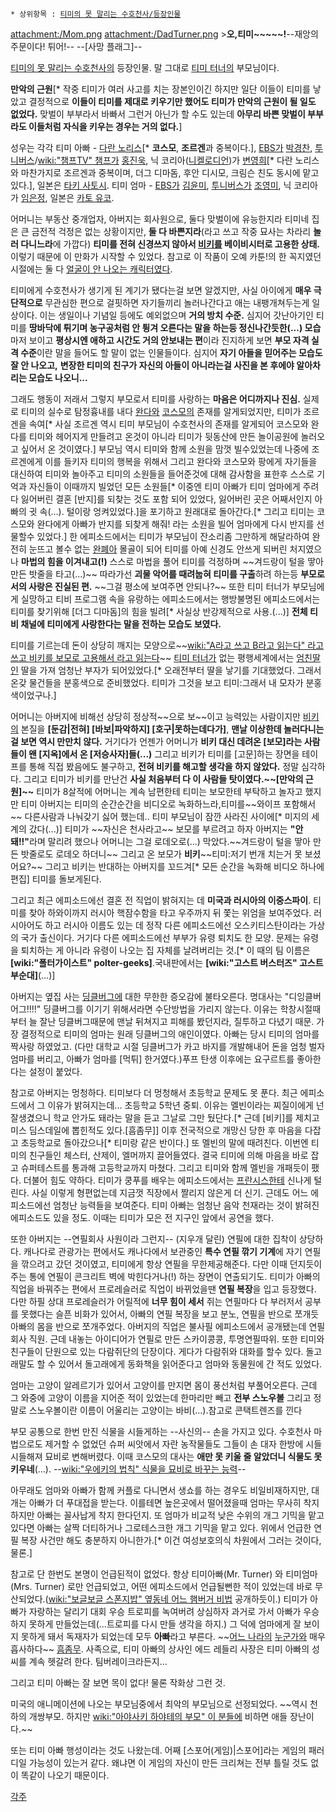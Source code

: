  * 상위항목 : [[티미의 못 말리는 수호천사/등장인물]]

attachment:/Mom.png attachment:/DadTurner.png
>'''오,티미~~~~~!'''--재앙의 주문이다! 튀어!-- --[사망 플래그]--

[[티미의 못 말리는 수호천사]]의 등장인물. 말 그대로 [[티미 터너]]의 부모님이다.

'''만악의 근원'''[* 작중 티미가 여러 사고를 치는 장본인이긴 하지만 일단 이들이 티미를 낳았고 결정적으로 '''이들이 티미를 제대로 키우기만 했어도 티미가 만악의 근원이 될 일도 없었다.''' 맞벌이 부부라서 바빠서 그런거 아닌가 할 수도 있는데 '''아무리 바쁜 맞벌이 부부라도 이들처럼 자식을 키우는 경우는 거의 없다.''']

성우는 각각 티미 아빠 - [[다란 노리스]][* '''코스모''', '''조르겐'''과 중복이다.], [[EBS]]가 [[박경찬]], [[투니버스]]/[[wiki:"챔프TV" 챔프]]가 [[홍진욱]], 닉 코리아([[니켈로디언]])가 [[변영희]][* 다란 노리스와 마찬가지로 조르겐과 중복이며, 더그 디마돔, 후안 디시모, 크림슨 친도 동시에 맡고 있다.], 일본은 [[타키 사토시]]. 
티미 엄마 - [[EBS]]가 [[김윤미]], [[투니버스]]가 [[조영미]], 닉 코리아가 [[임은정]], 일본은 [[카토 유코]].

어머니는 부동산 중개업자, 아버지는 회사원으로, 둘다 맞벌이에 유능한지라 티미네 집은 큰 금전적 걱정은 없는 상황이지만, '''둘 다 바쁜지라'''(라고 쓰고 작중 묘사는 차라리 '''놀러 다니느라'''에 가깝다) '''티미를 전혀 신경쓰지 않아서 [[비키]]를 베이비시터로 고용한 상태.''' 이렇기 때문에 이 만화가 시작할 수 있었다. 참고로 이 작품이 오예 카툰!의 한 꼭지였던 시절에는 둘 다 [[얼굴이 안 나오는 캐릭터]]였다.

티미에게 수호천사가 생기게 된 계기가 됐다는걸 보면 알겠지만, 사실 아이에게 '''매우 극단적으로''' 무관심한 편으로 걸핏하면 자기들끼리 놀러나간다고 애는 내팽개쳐두는게 일상이다. 이는 생일이나 기념일 등에도 예외없으며 '''거의 방치 수준.''' 심지어 갓난아기인 티미를 '''땅바닥에 튀기며 농구공처럼 안 튕겨 오른다는 말을 하는등 정신나간듯한(...) 모습'''마저 보이고 '''평상시엔 애하고 시간도 거의 안보내는 편'''이라 진지하게 보면 '''부모 자격 실격 수준'''이란 말을 들어도 할 말이 없는 인물들이다. 심지어 '''자기 아들을 믿어주는 모습도 잘 안 나오고,''' '''변장한 티미의 친구가 자신의 아들이 아니라는걸 사진을 본 후에야 알아차리는 모습도 나오니...'''

그래도 행동이 저래서 그렇지 부모로서 티미를 사랑하는 '''마음은 어디까지나 진심.''' 실제로 티미의 실수로 탐정흉내를 내다 [[완다]]와 [[코스모]]의 존재를 알게되었지만, 티미가 조르겐을 속여[* 사실 조르겐 역시 티미 부모님이 수호천사의 존재를 알게되어 코스모와 완다를 티미와 헤어지게 만들려고 온것이 아니라 티미가 뒷동산에 만든 놀이공원에 놀러오고 싶어서 온 것이였다.] 부모님 역시 티미와 함께 소원을 맘껏 빌수있었는데 나중에 조르겐에게 이를 들키자 티미의 행복을 위해서 그리고 완다와 코스모와 팡에게 자기들을 대신하여 티미와 놀아주고 티미의 소원들을 들어준것에 대해 감사함을 표한후 스스로 기억과 자신들이 이때까지 빌었던 모든 소원들[* 이중엔 티미 아빠가 티미 엄마에게 주려다 잃어버린 결혼 [반지]를 되찾는 것도 포함 되어 있었다, 잃어버린 곳은 어째서인지 아빠의 귓 속(...). 털이랑 엉켜있었다.]을 포기하고 원래대로 돌아간다.[* 그리고 티미는 코스모와 완다에게 아빠가 반지를 되찾게 해줘! 라는 소원을 빌어 엄마에게 다시 반지를 선물할수 있었다.] 한 에피소드에서는 티미가 부모님이 잔소리좀 그만하게 해달라하여 완전히 눈뜨고 볼수 없는 [[완폐아]] 몰골이 되어 티미를 아예 신경도 안쓰게 되버린 처지였으나 '''마법의 힘을 이겨내고(!)''' 스스로 마법을 풀어 티미를 걱정하며 ~~겨드랑이 털을 땋아 만든 밧줄을 타고(...)~~ 따라가선 '''괴물 악어를 때려눕혀 티미를 구출'''하려 하는등 '''부모로서의 사랑은 진실된 편.''' ~~그걸 평소에 보여주면 안되나?~~ 또한 티미 터너가 부모님에게 실망하고 티비 프로그램 속을 유랑하는 에피소드에서는 행방불명된 에피소드에서는 티미를 찾기위해 [더그 디마돔]의 힘을 빌려[* 사실상 반강제적으로 사용.(...)] '''전체 티비 채널에 티미에게 사랑한다는 말을 전하는 모습도 보였다.'''

티미를 기르는데 돈이 상당히 깨지는 모양으로~~[[wiki:"A라고 쓰고 B라고 읽는다" 라고 쓰고 비키를 보모로 고용해서 라고 읽는다]]~~ [[티미 터너]]가 없는 평행세계에서는 [[엄친딸]]인 딸을 가져 엄청난 부자가 되어있었다.[* 오래전부터 딸을 낳기를 기대했었다. 그래서 온갖 물건들을 분홍색으로 준비했었다. 티미가 그것을 보고 티미:그래서 내 모자가 분홍색이었구나.]

어머니는 아버지에 비해선 상당히 정상적~~으로 보~~이고 능력있는 사람이지만 [[비키]]의 본질을 '''[둔감|전혀] [바보|파악하지] [호구|못하는데다가]''', '''맨날 이상한데 놀러다니는걸 보면 역시 만만치 않다.''' 거기다가 언젠가 어머니가 '''비키 대신 데려온 [보모]라는 사람들이 왠 [지옥]에서 온 [저승사자]들(...)''' 그리고 비키가 티미를 [고문]하는 장면을 테이프를 통해 직접 봤음에도 불구하고, '''전혀 비키를 해고할 생각을 하지 않았다.''' 정말 심각하다. 그리고 티미가 비키를 만난건 '''사실 처음부터 다 이 사람들 탓이였다.~~[만악의 근원]~~''' 티미가 8살적에 어머니는 계속 남편한테 티미는 보모한테 부탁하고 놀자고 했지만 티미 아버지는 티미의 순간순간을 비디오로 녹화하느라,티미를~~와이프 포함해서~~ 다른사람과 나눠갖기 싫어 했는데.. 티미 부모님이 잠깐 사라진 사이에[* 미지의 세계의 갔다(...)] 티미가 ~~자신은 천사라고~~ 보모를 부르려고 하자 아버지는 '''"안돼!!"'''라며 말리려 했으나 어머니는 그걸 로데오로(...) 막았다.~~겨드랑이 털을 땋아 만든 밧줄로도 로데오 하더니~~ 그리고 온 보모가 '''비키'''~~티미:저기 번개 치는거 못 보셨어요?~~ 그리고 비키는 반대하는 아버지를 꼬드겨[* 모든 순간을 녹화해 비디오 하나에 편집] 티미를 돌보게된다.

그리고 최근 에피소드에선 결혼 전 직업이 밝혀지는 데 '''미국과 러시아의 이중스파이'''. 티미를 찾아 하와이까지 러시아 핵잠수함을 타고 우주까지 뒤 쫓는 위엄을 보여주었다. 러시아어도 하고 러시아 이름도 있는 데 정작 다른 에피소드에선 오스키티스탄이라는 가상의 국가 출신이다. 거기다 다른 에피소드에선 부부가 유령 퇴치도 한 모양. 문제는 유령을 퇴치하는 게 아니라 유령이 나오는 집 자체를 날려버리는 것.[* 이 때의 팀 이름은 '''[wiki:"폴터가이스트" polter-geeks]'''.국내판에서는 '''[wiki:"고스트 버스터즈" 고스트부순대]'''(...)]

아버지는 옆집 사는 [[딩클버그]]에 대한 무한한 증오감에 불타오른다. 명대사는 "디잉클버어그!!!!" 딩클버그를 이기기 위해서라면 수단방법을 가리지 않는다. 이유는 학창시절때부터 늘 잘난 딩클버그때문에 맨날 뒤쳐지고 피해를 봤던지라, 질투하고 다녔기 때문. 가장 결정적으로 티미의 엄마는 원래 딩클버그의 애인이였다. 아빠는 당시 티미의 엄마를 짝사랑 하였었고. (다만 대학교 시절 딩클버그가 카고 바지를 개발해내어 돈을 엄청 벌자 엄마를 버리고, 아빠가 엄마를 [먹튀] 한거였다.)푸프 탄생 이후에는 요구르트를 좋아한다는 설정이 붙었다.

참고로 아버지는 멍청하다. 티미보다 더 멍청해서 초등학교 문제도 못 푼다. 최근 에피소드에서 그 이유가 밝혀지는데... 초등학교 5학년 중퇴. 이유는 멜빈이라는 찌질이에게 넌 잘생겼으니 학교 안가도 돼라는 말을 듣고 그날로 그만 뒀단다.[* 근데 [비키]를 제치고 미스 딤스데일에 뽑힌적도 있다.[흠좀무]] 이후 전국적으로 개망신 당한 후 마음을 다잡고 초등학교로 돌아갔으나[* 티미랑 같은 반이다.] 또 멜빈의 말에 때려친다. 이번엔 티미의 친구들인 체스터, 산제이, 엘머까지 끌어들였다. 결국 티미에 의해 마음을 바로 잡고 슈퍼테스트를 통과해 고등학교까지 마쳤다. 그리고 티미와 함께 멜빈을 개패듯이 팼다. 더불어 힘도 약하다. 티미가 쿵푸를 배우는 에피소드에서는 [[프란시스]]한테 신나게 털린다. 사실 이렇게 형편없는데 지금껏 직장에서 짤리지 않은게 더 신기. 근데도 어느 에피소드에선 엄청난 능력들을 보여준다. 티미 아빠는 엄청난 음악 천재라는 것이 밝혀진 에피소드도 있을 정도. 이때는 티미가 모은 전 지구인 앞에서 공연을 했다.

또한 아버지는 --연필회사 사원이라 그런지-- (지우개 달린) 연필에 대한 집착이 상당하다. 캐나다로 관광가는 편에서도 캐나다에서 보관중인 '''특수 연필 깎기 기계'''에 자기 연필을 깎으려고 갔던 것이였고, 티미에게 항상 연필을 무한제공해준다. 다만 이때 던지듯이 주는 통에 연필이 콘크리트 벽에 박힌다거나(!) 하는 장면이 연출되기도. 티미가 아빠의 직업을 바꿔주는 편에서 프로레슬러로 직업이 바뀌었을땐 '''연필 복장'''을 입고 등장했다. 다만 하필 상대 프로레슬러가 어릴적에 '''너무 힘이 세서''' 쥐는 연필마다 다 부러저서 공부를 못했다는 슬픈 비화가 있어서, 아빠의 연필 복장을 보고 분노, 연필을 반으로 쪼개듯 아빠의 몸을 반으로 쪼개주었다. 아버지의 직업은 불사필 에피소드에서 공개됐는데 연필회사 직원. 근데 내놓는 아이디어가 연필로 만든 스카이콩콩, 투명연필따위. 또한 티미와 친구들이 단원으로 있는 다람쥐단의 단장이다. 게다가 다람쥐와 대화를 할수 있다. 돌고래말도 할 수 있어서 돌고래에게 동화책을 읽어준다고 엄마와 동물원에 간 적도 있었다.  

엄마는 고양이 알레르기가 있어서 고양이를 만지면 몸이 풍선처럼 부풀어오른다. 근데 그 와중에 고양이 이름을 지어준 적이 있었는데 한마리만 빼고 '''전부 스노우볼''' 그리고 정말로 스노우볼이란 이름이 어울리는 고양이는 바비(...).참고로 콘택트렌즈를 낀다

부모 공통으로 한번 만진 식물을 시들게하는 --사신의-- 손을 가지고 있다. 수호천사 마법으로도 제거할 수 없었던 슈퍼 씨앗에서 자란 농작물들도 그들이 손 대자 한방에 시들시들해져 묘비로 변해버렸다. 이때 코스모의 대사는 '''애만 못 키울 줄 알았더니 식물도 못 키우네'''(…). --[[wiki:"우에키의 법칙" 식물을 묘비로 바꾸는 능력]]--

아무래도 엄마와 아빠가 함께 커플로 다니면서 생쇼를 하는 경우도 비일비재하지만, 대개는 아빠가 더 푸대접을 받는다. 이를테면 높은곳에서 떨어졌을때 엄마는 무사히 착지하지만 아빠는 꼴사납게 착지 한다던지. 또 엄마가 비교적 낮은 수위의 개그 기믹을 맡고 있다면 아빠는 살짝 더티하거나 그로테스크한 개그 기믹을 맡고 있다. 위에서 언급한 연필 복장 사건만 해도 충분하지 아니한가.[* 이건 여성보호의식 차원에서 그러는 것이다, 물론.]

참고로 단 한번도 본명이 언급된적이 없었다. 항상 티미아빠(Mr. Turner) 와 티미엄마(Mrs. Turner) 로만 언급되었고, 어떤 에피소드에서 언급될뻔한 적이 있었는데 바로 무산되었다.([[wiki:"보글보글 스폰지밥" 옆동네 어느 햄버거 비법]] 공개하듯이.) 티미가 아빠가 자랑하는 달리기 대회 우승 트로피를 녹여버려 상심하자 과거로 가서 아빠가 우승하지 못하게 만들었는데(...트로피를 다시 만들 생각을 하지.) 그 덕에 엄마에게 잘 보이지 못하게 돼서 독재자가 되었는데 모두 '''아빠'''라고 부른다. ~~[[북한|어느 나라]]의 [[김일성|누군가]]와 매우 흡사하다~~ [[흠좀무]]. 사족으로, 티미 아빠의 상사인 에드 레들리 사장은 티미 아빠의 성씨를 계속 헷갈려 한다. 팀버레이크라든지... 

그리고 티미 아빠는 잘 보면 목이 없다! 물론 작화상 그런 것.

미국의 애니메이션에 나오는 부모님중에서 최악의 부모님으로 선정되었다. ~~역시 천하의 개쌍부모. 하지만 [[wiki:"아야사키 하야테의 부모" 이 분들]]에 비하면 애들 장난이다.~~

또는 티미 아빠 행성이라는 것도 나왔는데. 어째 [스포어(게임)|스포어]라는 게임의 패러디일 가능성이 있는거 같다. 왜냐면 이 게임의 자신이 만든 크리쳐는 전부 틀릴 것도 없이 똑같이 나오기 때문이다.

[[각주]]
